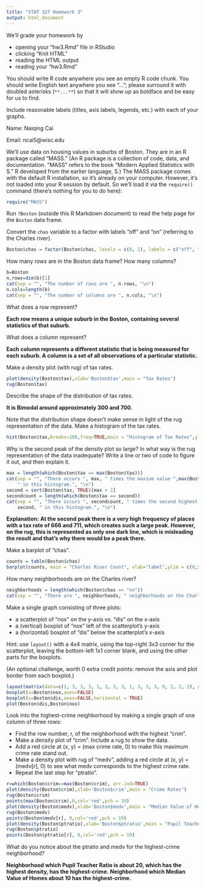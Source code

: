 ```yaml
---
title: "STAT 327 Homework 3"
output: html_document
---
```


We'll grade your homework by

* opening your "hw3.Rmd" file in RStudio
* clicking "Knit HTML"
* reading the HTML output
* reading your "hw3.Rmd"

You should write R code anywhere you see an empty R code chunk. You
should write English text anywhere you see "..."; please surround it
with doubled asterisks (`**...**`) so that it will show up as boldface
and be easy for us to find.

Include reasonable labels (titles, axis labels, legends, etc.) with
each of your graphs.

Name: Naiqing Cai

Email: ncai5@wisc.edu

We'll use data on housing values in suburbs of Boston. They are in an
R package called "MASS." (An R package is a collection of code,
data, and documentation. "MASS" refers to the book "Modern Applied
Statistics with S." R developed from the earlier language, S.) The
MASS package comes with the default R installation, so it's already on
your computer.  However, it's not loaded into your R session by
default. So we'll load it via the `require()` command (there's nothing
for you to do here):

```r
require("MASS")
```

Run `?Boston` (outside this R Markdown document) to read the help page for the `Boston` data frame.

Convert the `chas` variable to a factor with labels "off" and "on" (referring to the Charles river).

```r
Boston$chas = factor(Boston$chas, levels = c(0, 1), labels = c("off", "on"))
```

How many rows are in the Boston data frame? How many columns?

```r
b=Boston
n.rows=dim(b)[1]
cat(sep = "", "The number of rows are ", n.rows, "\n")
n.cols=length(b)
cat(sep = "", "The number of columns are ", n.cols, "\n")
```

What does a row represent?

**Each row means a unique suburb in the Boston, containing several statistics of that suburb.**


What does a column represent?

**Each column represents a different statistic that is being measured for each suburb. A column is a set of all observations of a particular statistic.**

Make a density plot (with rug) of tax rates.

```r
plot(density(Boston$tax),xlab='Boston$tax',main = "Tax Rates")
rug(Boston$tax)
```

Describe the shape of the distribution of tax rates.

**It is Bimodal around approximately 300 and 700.**

Note that the distribution shape doesn't make sense in light of the rug representation of the data. Make a histogram of the tax rates.

```r
hist(Boston$tax,breaks=100,freq=TRUE,main = "Histogram of Tax Rates",ylim = c(0, 140), xlim = c(100, 800))
```

Why is the second peak of the density plot so large? In what way is the rug representation of the data inadequate? Write a line or two of code to figure it out, and then explain it.

```r
max = length(which(Boston$tax == max(Boston$tax)))
cat(sep = "", "There occurs ", max, " times the maxium value ",max(Boston$tax), 
    " in this histogram.", "\n")
second = sort(Boston$tax, TRUE)[max + 1]
secondcount = length(which(Boston$tax == second))
cat(sep = "", "There occurs ", secondcount, " times the second highest value ", 
    second, " in this histogram.", "\n")
```
**Explanation:**
**At the second peak there is a very high frequency of places with a tax rate of 666 and 711, which creates such a large peak. However, on the rug, this is represented as only one dark line, which is misleading the result and that's why there would be a peak there.**

Make a barplot of "chas".

```r
counts = table(Boston$chas)
barplot(counts, main = "Charles River Count", xlab="label",ylim = c(0,500))
```

How many neighborhoods are on the Charles river?

```r
neighborhoods = length(which(Boston$chas == "on"))
cat(sep = "", "There are ", neighborhoods, " neighborhoods on the Charles river.", "\n")
```

Make a single graph consisting of three plots: 

* a scatterplot of "nox" on the y-axis vs. "dis" on the x-axis 
* a (vertical) boxplot of "nox" left of the scatterplot's y-axis
* a (horizontal) boxplot of "dis" below the scatterplot's x-axis

Hint: use `layout()` with a 4x4 matrix, using the top-right 3x3 corner
for the scatterplot, leaving the bottom-left 1x1 corner blank, and
using the other parts for the boxplots.

(An optional challenge, worth 0 extra credit points: remove the axis
and plot border from each boxplot.)

```r
layout(matrix(data=c(1, 3, 3, 3, 1, 3, 3, 3, 1, 3, 3, 3, 0, 2, 2, 2), nrow=4, ncol=4, byrow=TRUE))
boxplot(x=Boston$nox,axes=FALSE)
boxplot(x=Boston$dis,axes=FALSE,horizontal = TRUE)
plot(Boston$dis,Boston$nox)
```

Look into the highest-crime neighborhood by making a single graph of one column of three rows:

* Find the row number, r, of the neighborhood with the highest "crim".
* Make a density plot of "crim". Include a rug to show the data.
* Add a red circle at (x, y) = (max crime rate, 0) to make this maximum crime rate stand out.
* Make a density plot with rug of "medv", adding a red circle at (x, y) = (medv[r], 0) to see what medv corresponds to the highest crime rate.
* Repeat the last step for "ptratio".

```r
r=which(Boston$crim==max(Boston$crim), arr.ind=TRUE)
plot(density(Boston$crim),xlab='Boston$crim',main = "Crime Rates")
rug(Boston$crim)
points(max(Boston$crim),0,col='red',pch = 19)
plot(density(Boston$medv),xlab='Boston$medv',main = "Median Value of Homes")
rug(Boston$medv)
points(Boston$medv[r], 0,col='red',pch = 19)
plot(density(Boston$ptratio),xlab='Boston$ptratio',main = "Pupil Teacher Ratio")
rug(Boston$ptratio)
points(Boston$ptratio[r], 0,col='red',pch = 19)
```

What do you notice about the ptratio and medv for the highest-crime neighborhood?

**Neighborhood which Pupil Teacher Ratio is about 20, which has the highest density, has the highest-crime.**
**Neighborhood which Median Value of Homes about 10 has the highest-crime.**
